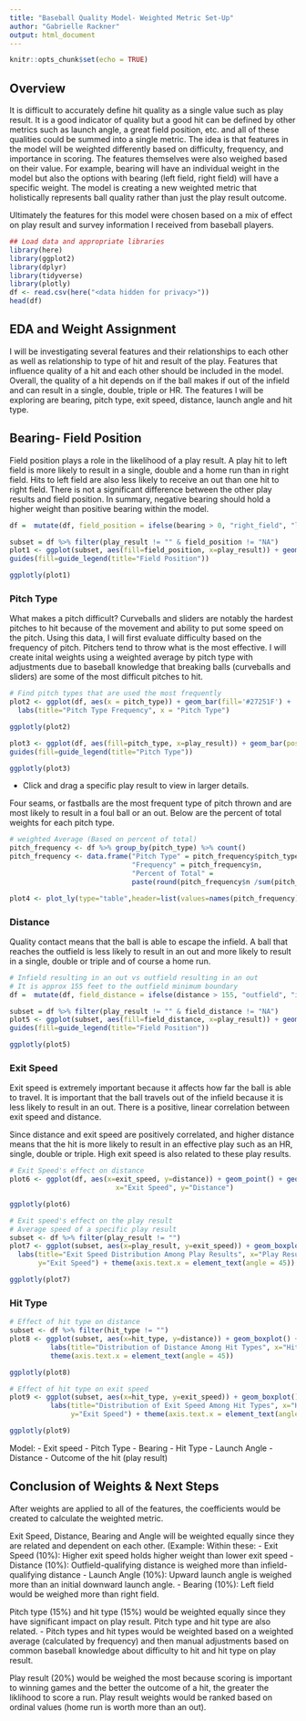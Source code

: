 ---
title: "Baseball Quality Model- Weighted Metric Set-Up"
author: "Gabrielle Rackner"
output: html_document
---

```{r setup, include=FALSE}
knitr::opts_chunk$set(echo = TRUE)
```

## Overview

It is difficult to accurately define hit quality as a single value such as play result. It is a good indicator of quality but a good hit can be defined by other metrics such as launch angle, a great field position, etc. and all of these qualities could be summed into a single metric. The idea is that features in the model will be weighted differently based on difficulty, frequency, and importance in scoring. The features themselves were also weighed based on their value. For example, bearing will have an individual weight in the model but also the options with bearing (left field, right field) will have a specific weight. The model is creating a new weighted metric that holistically represents ball quality rather than just the play result outcome.

Ultimately the features for this model were chosen based on a mix of effect on play result and survey information I received from baseball players.

```{r, include=FALSE}
## Load data and appropriate libraries
library(here)
library(ggplot2)
library(dplyr)
library(tidyverse)
library(plotly)
df <- read.csv(here("<data hidden for privacy>"))
head(df)

```

## EDA and Weight Assignment

I will be investigating several features and their relationships to each other as well as relationship to type of hit and result of the play. Features that influence quality of a hit and each other should be included in the model. Overall, the quality of a hit depends on if the ball makes if out of the infield and can result in a single, double, triple or HR. The features I will be exploring are bearing, pitch type, exit speed, distance, launch angle and hit type.

## Bearing- Field Position

Field position plays a role in the likelihood of a play result. A play hit to left field is more likely to result in a single, double and a home run than in right field. Hits to left field are also less likely to receive an out than one hit to right field. There is not a significant difference between the other play results and field position. In summary, negative bearing should hold a higher weight than positive bearing within the model.

```{r, include = FALSE}
df =  mutate(df, field_position = ifelse(bearing > 0, "right_field", "left_field"))
```

```{r, echo = FALSE}
subset = df %>% filter(play_result != "" & field_position != "NA")
plot1 <- ggplot(subset, aes(fill=field_position, x=play_result)) + geom_bar(position="dodge") + labs(title = "Play Result Frequency by Field Position", x = "Play Result") + theme(axis.text.x = element_text(angle = 45)) +
guides(fill=guide_legend(title="Field Position"))

ggplotly(plot1)
```

### Pitch Type

What makes a pitch difficult? Curveballs and sliders are notably the hardest pitches to hit because of the movement and ability to put some speed on the pitch. Using this data, I will first evaluate difficulty based on the frequency of pitch. Pitchers tend to throw what is the most effective. I will create inital weights using a weighted average by pitch type with adjustments due to baseball knowledge that breaking balls (curveballs and sliders) are some of the most difficult pitches to hit. 

```{r, echo=FALSE}
# Find pitch types that are used the most frequently
plot2 <- ggplot(df, aes(x = pitch_type)) + geom_bar(fill='#27251F') +
  labs(title="Pitch Type Frequency", x = "Pitch Type")

ggplotly(plot2)
```


```{r, echo=FALSE}

plot3 <- ggplot(df, aes(fill=pitch_type, x=play_result)) + geom_bar(position="dodge") + labs(title = "Play Result Frequency by Pitch Type", x = "Play Result") + theme(axis.text.x = element_text(angle = 45)) +
guides(fill=guide_legend(title="Pitch Type"))

ggplotly(plot3)

```
* Click and drag a specific play result to view in larger details. 

Four seams, or fastballs are the most frequent type of pitch thrown and are most likely to result in a foul ball or an out. Below are the percent of total weights for each pitch type. 

```{r, echo=FALSE} 
# weighted Average (Based on percent of total)
pitch_frequency <- df %>% group_by(pitch_type) %>% count()
pitch_frequency <- data.frame("Pitch Type" = pitch_frequency$pitch_type,
                              "Frequency" = pitch_frequency$n,
                              "Percent of Total" =
                              paste(round(pitch_frequency$n /sum(pitch_frequency$n)*100), "%"))

plot4 <- plot_ly(type="table",header=list(values=names(pitch_frequency), fill = list(color = c("#AE8F6F", "#AE8F6F"))), cells=list(values=unname(pitch_frequency))) 
```

### Distance

Quality contact means that the ball is able to escape the infield. A ball that reaches the outfield is less likely to result in an out and more likely to result in a single, double or triple and of course a home run. 

```{r, include=FALSE}
# Infield resulting in an out vs outfield resulting in an out
# It is approx 155 feet to the outfield minimum boundary
df =  mutate(df, field_distance = ifelse(distance > 155, "outfield", "infield"))
```

```{r, echo = FALSE}
subset = df %>% filter(play_result != "" & field_distance != "NA")
plot5 <- ggplot(subset, aes(fill=field_distance, x=play_result)) + geom_bar(position="dodge") + labs(title = "Play Result Frequency Within Infield vs Outfield", x = "Play Result") + theme(axis.text.x = element_text(angle = 45)) +
guides(fill=guide_legend(title="Field Position"))

ggplotly(plot5)
```


### Exit Speed

Exit speed is extremely important because it affects how far the ball is able to travel. It is important that the ball travels out of the infield because it is less likely to result in an out. There is a positive, linear correlation between exit speed and distance.

Since distance and exit speed are positively correlated, and higher distance means that the hit is more likely to result in an effective play such as an HR, single, double or triple. High exit speed is also related to these play results. 

```{r, echo=FALSE, messages=FALSE, warnings=FALSE}
# Exit Speed's effect on distance
plot6 <- ggplot(df, aes(x=exit_speed, y=distance)) + geom_point() + geom_smooth(method=lm) + labs(title="Distance Ball Traveled vs Exit Speed", 
                          x="Exit Speed", y="Distance")

ggplotly(plot6)
```

```{r, echo=FALSE, warning=FALSE}
# Exit speed's effect on the play result
# Average speed of a specific play result
subset <- df %>% filter(play_result != "")
plot7 <- ggplot(subset, aes(x=play_result, y=exit_speed)) + geom_boxplot() +
  labs(title="Exit Speed Distribution Among Play Results", x="Play Result",
       y="Exit Speed") + theme(axis.text.x = element_text(angle = 45))

ggplotly(plot7)
```
### Hit Type

```{r, echo=FALSE}
# Effect of hit type on distance
subset <- df %>% filter(hit_type != "")
plot8 <- ggplot(subset, aes(x=hit_type, y=distance)) + geom_boxplot() +
          labs(title="Distribution of Distance Among Hit Types", x="Hit Type") +
          theme(axis.text.x = element_text(angle = 45))

ggplotly(plot8)

```

```{r, echo=FALSE, warning=FALSE}
# Effect of hit type on exit speed
plot9 <- ggplot(subset, aes(x=hit_type, y=exit_speed)) + geom_boxplot() +
          labs(title="Distribution of Exit Speed Among Hit Types", x="Hit Type",
               y="Exit Speed") + theme(axis.text.x = element_text(angle = 45))

ggplotly(plot9)
```

Model:
- Exit speed
- Pitch Type
- Bearing
- Hit Type
- Launch Angle
- Distance
- Outcome of the hit (play result)

## Conclusion of Weights & Next Steps

After weights are applied to all of the features, the coefficients would be created to calculate the weighted metric. 

Exit Speed, Distance, Bearing and Angle will be weighted equally since they are related and dependent on each other. (Example: Within these:
- Exit Speed (10%): Higher exit speed holds higher weight than lower exit speed
- Distance (10%): Outfield-qualifying distance is weighed more than infield-qualifying distance
- Launch Angle (10%): Upward launch angle is weighed more than an initial downward launch angle.
- Bearing (10%): Left field would be weighed more than right field. 


Pitch type (15%) and hit type (15%) would be weighted equally since they have significant impact on play result. Pitch type and hit type are also related. 
- Pitch types and hit types would be weighted based on a weighted average (calculated by frequency) and then manual adjustments based on common baseball knowledge about difficulty to hit and hit type on play result.

Play result (20%) would be weighed the most because scoring is important to winning games and the better the outcome of a hit, the greater the liklihood to score a run. Play result weights would be ranked based on ordinal values (home run is worth more than an out). 
